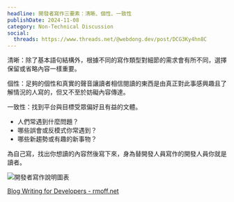 ```yaml
---
headline: 開發者寫作三要素：清晰、個性、一致性
publishDate: 2024-11-08
category: Non-Technical Discussion
social:
  threads: https://www.threads.net/@webdong.dev/post/DCG3Ky4hn8C
---
```


清晰：除了基本語句結構外，根據不同的寫作類型對細節的需求會有所不同，選擇保留或省略內容一樣重要。

個性：足夠的個性和真實的聲音讓讀者相信閱讀的東西是由真正對此事感興趣且了解情況的人寫的，但又不至於妨礙內容傳達。

一致性：找到平台與目標受眾偏好且有益的文體。

- 人們常遇到什麼問題？
- 哪些誤會或反模式你常遇到？
- 哪些新趨勢或有趣的新事物？

為自己寫，找出你想讀的內容然後寫下來，身為替開發人員寫作的開發人員你就是讀者。

![開發者寫作說明圖表](writing-for-developers-explain-graph.webp)

[Blog Writing for Developers - rmoff.net](https://rmoff.net/2023/07/19/blog-writing-for-developers/)
